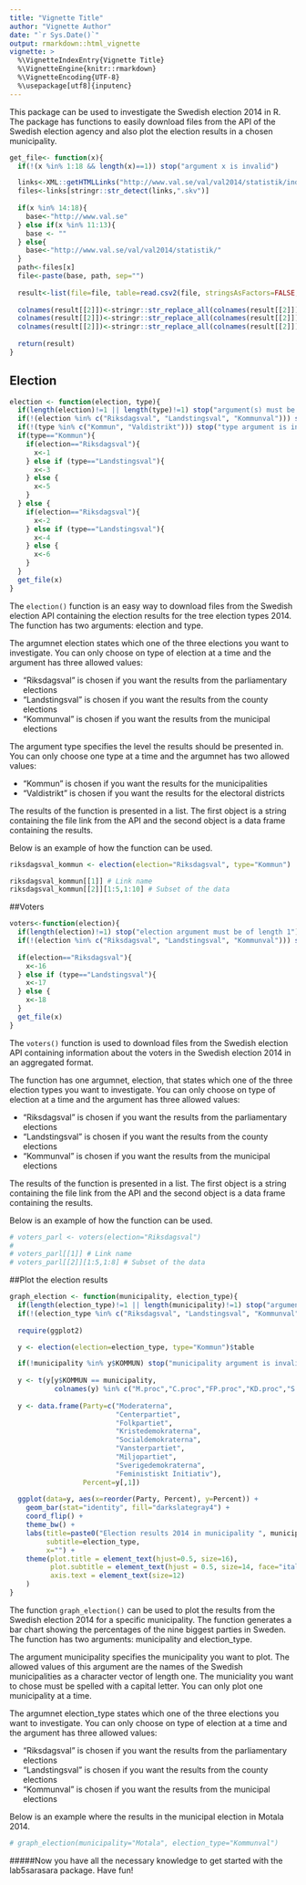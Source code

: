 ```yaml
---
title: "Vignette Title"
author: "Vignette Author"
date: "`r Sys.Date()`"
output: rmarkdown::html_vignette
vignette: >
  %\VignetteIndexEntry{Vignette Title}
  %\VignetteEngine{knitr::rmarkdown}
  %\VignetteEncoding{UTF-8}
  %\usepackage[utf8]{inputenc}
---
```


This package can be used to investigate the Swedish election 2014 in R. The package has functions to easily download files from the API of the Swedish election agency and also plot the election results in a chosen municipality.

```r
get_file<- function(x){
  if(!(x %in% 1:18 && length(x)==1)) stop("argument x is invalid")

  links<-XML::getHTMLLinks("http://www.val.se/val/val2014/statistik/index.html")
  files<-links[stringr::str_detect(links,".skv")]
  
  if(x %in% 14:18){
    base<-"http://www.val.se"
  } else if(x %in% 11:13){
    base <- ""
  } else{
    base<-"http://www.val.se/val/val2014/statistik/"
  }
  path<-files[x]
  file<-paste(base, path, sep="")
  
  result<-list(file=file, table=read.csv2(file, stringsAsFactors=FALSE, encoding="UTF-8"))
  
  colnames(result[[2]])<-stringr::str_replace_all(colnames(result[[2]]), pattern=".f6.", replacement="o")
  colnames(result[[2]])<-stringr::str_replace_all(colnames(result[[2]]), pattern=".e5.", replacement="a")
  colnames(result[[2]])<-stringr::str_replace_all(colnames(result[[2]]), pattern=".e4.", replacement="a")
  
  return(result)
}

```


## Election

```r
election <- function(election, type){
  if(length(election)!=1 || length(type)!=1) stop("argument(s) must be of length 1")
  if(!(election %in% c("Riksdagsval", "Landstingsval", "Kommunval"))) stop("election argument is invalid")
  if(!(type %in% c("Kommun", "Valdistrikt"))) stop("type argument is invalid")
  if(type=="Kommun"){
    if(election=="Riksdagsval"){
      x<-1
    } else if (type=="Landstingsval"){
      x<-3
    } else {
      x<-5
    }
  } else {
    if(election=="Riksdagsval"){
      x<-2
    } else if (type=="Landstingsval"){
      x<-4
    } else {
      x<-6
    }
  }
  get_file(x)
}
```

The `election()` function is an easy way to download files from the Swedish election API containing the election results for the tree election types 2014. The function has two arguments: election and type.

The argumnet election states which one of the three elections you want to investigate. You can only choose on type of election at a time and the argument has three allowed values:

* "Riksdagsval" is chosen if you want the results from the parliamentary elections
* "Landstingsval" is chosen if you want the results from the county elections
* "Kommunval" is chosen if you want the results from the municipal elections

The argument type specifies the level the results should be presented in. You can only choose one type at a time and the argumnet has two allowed values:

* "Kommun" is chosen if you want the results for the municipalities
* "Valdistrikt" is chosen if you want the results for the electoral districts

The results of the function is presented in a list. The first object is a string containing the file link from the API and the second object is a data frame containing the results.

Below is an example of how the function can be used.

```r
riksdagsval_kommun <- election(election="Riksdagsval", type="Kommun")

riksdagsval_kommun[[1]] # Link name
riksdagsval_kommun[[2]][1:5,1:10] # Subset of the data
```


##Voters

```r
voters<-function(election){
  if(length(election)!=1) stop("election argument must be of length 1")
  if(!(election %in% c("Riksdagsval", "Landstingsval", "Kommunval"))) stop("election argument is invalid")
  
  if(election=="Riksdagsval"){
    x<-16
  } else if (type=="Landstingsval"){
    x<-17
  } else {
    x<-18
  }
  get_file(x)
}
```

The `voters()` function is used to download files from the Swedish election API containing information about the voters in the Swedish election 2014 in an aggregated format.

The function has one argumnet, election, that states which one of the three election types you want to investigate. You can only choose on type of election at a time and the argument has three allowed values:

* "Riksdagsval" is chosen if you want the results from the parliamentary elections
* "Landstingsval" is chosen if you want the results from the county elections
* "Kommunval" is chosen if you want the results from the municipal elections

The results of the function is presented in a list. The first object is a string containing the file link from the API and the second object is a data frame containing the results.

Below is an example of how the function can be used.

```r
# voters_parl <- voters(election="Riksdagsval")
# 
# voters_parl[[1]] # Link name
# voters_parl[[2]][1:5,1:8] # Subset of the data
```

##Plot the election results

```r
graph_election <- function(municipality, election_type){
  if(length(election_type)!=1 || length(municipality)!=1) stop("argument(s) must be of length 1")
  if(!(election_type %in% c("Riksdagsval", "Landstingsval", "Kommunval"))) stop("election_type argument is invalid")
  
  require(ggplot2)

  y <- election(election=election_type, type="Kommun")$table

  if(!municipality %in% y$KOMMUN) stop("municipality argument is invalid")  
  
  y <- t(y[y$KOMMUN == municipality,
           colnames(y) %in% c("M.proc","C.proc","FP.proc","KD.proc","S.proc","V.proc","MP.proc","SD.proc","FI.proc")])
  
  y <- data.frame(Party=c("Moderaterna",
                          "Centerpartiet",
                          "Folkpartiet",
                          "Kristedemokraterna",
                          "Socialdemokraterna",
                          "Vansterpartiet",
                          "Miljopartiet",
                          "Sverigedemokraterna",
                          "Feministiskt Initiativ"),
                  Percent=y[,1])
  
  ggplot(data=y, aes(x=reorder(Party, Percent), y=Percent)) + 
    geom_bar(stat="identity", fill="darkslategray4") +
    coord_flip() +
    theme_bw() +
    labs(title=paste0("Election results 2014 in municipality ", municipality),
         subtitle=election_type,
         x="") +
    theme(plot.title = element_text(hjust=0.5, size=16),
          plot.subtitle = element_text(hjust = 0.5, size=14, face="italic"),
          axis.text = element_text(size=12)
    )
}
```


The function `graph_election()` can be used to plot the results from the Swedish election 2014 for a specific municipality. The function generates a bar chart showing the percentages of the nine biggest parties in Sweden. The function has two arguments: municipality and election_type.

The argument municipality specifies the municipality you want to plot. The allowed values of this argument  are the names of the Swedish municipalities as a character vector of length one. The municiality you want to chose must be spelled with a capital letter. You can only plot one municipality at a time.

The argumnet election_type states which one of the three elections you want to investigate. You can only choose on type of election at a time and the argument has three allowed values:

* "Riksdagsval" is chosen if you want the results from the parliamentary elections
* "Landstingsval" is chosen if you want the results from the county elections
* "Kommunval" is chosen if you want the results from the municipal elections

Below is an example where the results in the municipal election in Motala 2014.

```r
# graph_election(municipality="Motala", election_type="Kommunval")
```

#####Now you have all the necessary knowledge to get started with the lab5sarasara package. Have fun!
